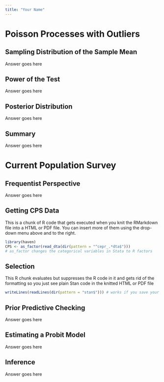 ```yaml
---
title: "Your Name"
---
```


# Poisson Processes with Outliers

## Sampling Distribution of the Sample Mean

Answer goes here

## Power of the Test

Answer goes here

## Posterior Distribution

Answer goes here

## Summary

Answer goes here

# Current Population Survey

## Frequentist Perspective

Answer goes here

## Getting CPS Data

This is a chunk of R code that gets executed when you knit the RMarkdown file into a HTML or PDF file.
You can insert more of them using the drop-down menu above and to the right.
```r
library(haven)
CPS <- as_factor(read_dta(dir(pattern = "^cepr_.*dta$"))) 
# as_factor changes the categorical variables in Stata to R factors
```

## Selection

This R chunk evaluates but suppresses the R code in it and gets rid of the formatting so you just see
plain Stan code in the knitted HTML or PDF file
```r
writeLines(readLines(dir(pattern = "stan$"))) # works if you save your Stan file in the same directory
```

## Prior Predictive Checking

Answer goes here

## Estimating a Probit Model

Answer goes here

## Inference

Answer goes here
